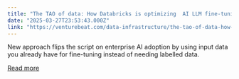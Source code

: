 ```yaml
---
title: "The TAO of data: How Databricks is optimizing  AI LLM fine-tuning without data labels"
date: "2025-03-27T23:53:43.000Z"
link: "https://venturebeat.com/data-infrastructure/the-tao-of-data-how-databricks-is-optimizing-ai-llm-fine-tuning-without-data-labels/"
---
```


New approach flips the script on enterprise AI adoption by using input data you already have for fine-tuning instead of needing labelled data.

[Read more](https://venturebeat.com/data-infrastructure/the-tao-of-data-how-databricks-is-optimizing-ai-llm-fine-tuning-without-data-labels/)
